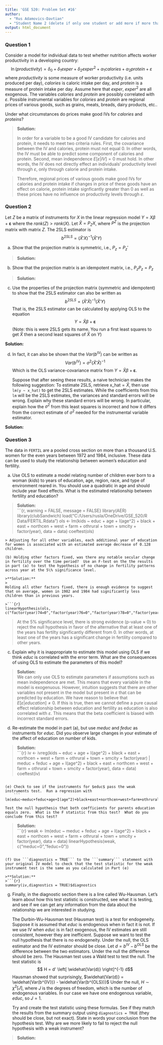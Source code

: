 ---
title: 'GSE 520: Problem Set #16'
author: 
  - "Rus Adamovics-Davtian"
  - "Student Name 2 (delete if only one student or add more if more than two)"
output: html_document
---

### Question 1

Consider a model for individual data to test whether nutrition affects worker productivity in a developing country:
$$\ln(productivity) = \delta_0 + \delta_1 exper + \delta_2 exper^2 + \alpha_1 calories + \alpha_2 protein + \varepsilon$$
where $productivity$ is some measure of worker productivity (i.e. units produced per day), $calories$ is caloric intake per day, and $protein$ is a measure of protein intake per day. Assume here that $exper$, $exper^2$ are all exogenous. The variables $calories$ and $protein$ are possibly correlated with $\varepsilon$. Possible instrumental variables for $calories$ and $protein$ are regional prices of various goods, such as grains, meats, breads, dairy products, etc..

Under what circumstances do prices make good IVs for $calories$ and $proteins$?

>**Solution:**
>
In order for a variable to be a good IV candidate for calories and protein, it needs to meet two criteria rules. First, the covariance between the IV and calories, protein must not equal 0. In other words, the IV must be able to predict some component of calories and protein. Second, mean independence $E[\varepsilon | IV] = 0$ must hold. In other words, the IV does not directly effect an individuals' productivity level through $\varepsilon$, only through calorie and protein intake. 

>Therefore, regional prices of various goods make good IVs for calories and protein intake if changes in price of these goods have an effect on calorie, protein intake signficantly greater than $0$ as well as these prices have no influence on productivity levels through $\varepsilon$.  

### Question 2
Let $Z$ be a matrix of instruments for $X$ in the linear regression model $Y = X \beta + \pmb \varepsilon$ where the $rank(Z) > rank(X)$.  Let $\widehat{X} = P_Z X$, where $P^Z$ is the projection matrix with matrix $Z$.  The 2SLS estimator is 
$$b^{2SLS} = \left(\widehat{X}'X\right)^{-1} \left(\widehat{X}'Y\right)$$

(a) Show that the projection matrix is symmetric, i.e., $P_z = P_z'$

>**Solution:**
\begin{align*}
P_z = & P_z^{'}\\
Z(Z^{'}Z)^{-1}Z^{'} = & (Z(Z^{'}Z)^{-1}Z^{'})^{'}\\
Z(Z^{-1}(Z^{'})^{-1})Z^{'} = & (Z(Z^{-1}(Z^{'})^{-1})Z^{'})^{'}\\
Z(Z^{-1}(Z^{-1})^{'})Z^{'} = & (Z(Z^{-1}(Z^{-1})^{'})Z^{'})^{'}\\
Z(Z^{-1}(Z^{-1})^{'})Z^{'} = & Z(Z^{-1}(Z^{-1})^{'})Z^{'}\\
\end{align*}

(b) Show that the projection matrix is an idempotent matrix, i.e., $P_z P_z = P_z$

>**Solution:**
\begin{align*}
P_zP_z = & P_z\\
(Z(Z^{'}Z)^{-1}Z^{'})(Z(Z^{'}Z)^{-1}Z^{'}) = & Z(Z^{'}Z)^{-1}Z^{'}\\
\end{align*}

(c) Use the properties of the projection matrix (symmetric and idempotent) to show that the 2SLS estimator can also be written as
$$b^{2SLS} = \left(\widehat{X}'\widehat{X}\right)^{-1} \left(\widehat{X}'Y\right)$$
That is, the 2SLS estimator can be calculated by applying OLS to the equation
$$Y = \widehat{X} \beta + \pmb \varepsilon$$
(Note: this is were 2SLS gets its name.  You run a first least squares to get $\widehat{X}$ then a second least squares of $\widehat{X}$ on $Y$)

**Solution:**  

(d) In fact, it can also be shown that the $Var(b^{IV})$ can be written as 
$$Var(b^{IV}) = \sigma^2 \left(\widehat{X}'\widehat{X}\right)^{-1}$$
Which is the OLS variance-covariance matrix from $Y = \widehat{X} \beta + \pmb \varepsilon$.

    Suppose that after seeing these results, a naive technician makes the following suggestion:  To estimate 2SLS, retrieve $\text{x_hat} = \widehat{X}$, then use ```lm(y ~ x_hat)``` to get the 2SLS estimates.  While the coefficients from this ```lm``` will be the 2SLS estimates, the variances and standard errors will be wrong.  Explain why these standard errors will be wrong.  In particular, explain how the $\sigma^2$ from this least squares is incorrect and how it differs from the correct estimate of $\sigma^2$ needed for the instrumental variable estimator.

**Solution:**  

### Question 3

The data in ```FERTIL``` are a pooled cross section on more than a thousand U.S. women for the even years between 1972 and 1984, inclusive. These data can be used to study the relationship between women's education and fertility.

(a) Use OLS to estimate a model relating number of children ever born to a woman ($kids$) to years of education, age, region, race, and type of environment reared in. You should use a quadratic in age and should include year fixed effects. What is the estimated relationship between fertility and education? 

>**Solution:**  
>```{r, warning = FALSE, message = FALSE}
library(AER)
library(clubSandwich)
load("C:/Users/rusla/OneDrive/GSE_520/R Data/FERTIL.Rdata")
ols <- lm(kids ~ educ + age + I(age^2) + black + east + northcen + west + farm + othrural + town + smcity + factor(year), data = data)
coeftest(ols)
```
> Adjusting for all other variables, each additional year of education for women is associated with an estimated average decrease of 0.128 children. 

(b) Holding other factors fixed, was there any notable secular change in fertility over the time period?  Use an F-test on the the results in part (a) to test the hypothesis of no change in fertility patterns across year at the 5\% significance level.

>**Solution:**
>
Holding all other factors fixed, there is enough evidence to suggest that on average, women in 1982 and 1984 had significantly less children than in previous years.

>```{r}
linearHypothesis(ols, c("factor(year)74=0","factor(year)76=0","factor(year)78=0","factor(year)80=0","factor(year)82=0","factor(year)84=0"))
```
> At the 5% significance level, there is strong evidence (p-value $\approx$ 0) to reject the null hypothesis in favor of the alternative that at least one of the years has fertilty significantly different from 0. In other words, at least one of the years has a significant change in fertility compared to other years.   

(c) Explain why it is inappropriate to estimate this model using OLS if we think $educ$ is correlated with the error term.  What are the consequences of using OLS to estimate the parameters of this model?

>**Solution:**  
We can only use OLS to estimate parameters if assumptions such as mean independence are met. This means that every variable in the model is exogenuous. However, intuition suggests that there are other variables not present in the model but present in $\varepsilon$ that can be predicted by education. We have reason to believe that $E[\varepsilon | education] \neq 0$. If this is true, then we cannot define a pure causal effect relationship between education and fertility as education is also correlated with $\varepsilon$. This means that the beta coefficient is biased with incorrect standard errors.  

(d) Re-estimate the model in part (a), but use $meduc$ and $feduc$ as instruments for $educ$.  Did you observe large changes in your estimate of the affect of education on number of kids.  

>**Solution:**  
>```{r}
iv <- ivreg(kids ~ educ + age + I(age^2) + black + east + northcen + west + farm + othrural + town + smcity + factor(year) | meduc + feduc + age + I(age^2) + black + east + northcen + west + farm + othrural + town + smcity + factor(year), data = data)
coeftest(iv)
```

(e) Check to see if the instruments for $educ$ pass the weak instruments test.  Run a regression with 
    ```
lm(educ~meduc+feduc+age+I(age^2)+black+east+northcen+west+farm+othrural+town+smcity+factor(year))
```
    Test the null hypothesis that both coefficients for parents education equals zero.  What is the F statistic from this test?  What do you conclude from this test?

>**Solution:**  
>```{r}
weak <- lm(educ ~ meduc + feduc + age + I(age^2) + black + east + northcen + west + farm + othrural + town + smcity + factor(year), data = data)
linearHypothesis(weak, c("meduc=0","feduc=0"))
```

(f) Use ```diagnostics = TRUE``` to the ```summary``` statement with your original IV model to check that the test statistic for the weak instrument test is the same as you calculated in Part (e)

>**Solution:**
>```{r}
summary(iv,diagnostics = TRUE)$diagnostics
```

(g) Finally, in the diagnostic section there is a line called Wu-Hausman.  Let's learn about how this test statistic is constructed, see what it is testing, and see if we can get any information from the data about the relationship we are interested in studying.

    The Durbin-Wu-Hausman test (Hausman test) is a test for endogeneity.  Suppose it is assumed that $educ$ is endogenous when in fact it is not.  If we use IV when $educ$ is in fact exogenous, the IV estimates are still consistent, however they are inefficient.  Suppose we want to test the null hypothesis that there is no endogeneity.  Under the null, the OLS estimator and the IV estimator should be close.  Let $d = b^{IV}-b^{OLS}$ be the difference between the two estimators.  Under the null the difference should be zero.  The Hausman test uses a Wald test to test the null.  The test statistic is 
$$ H = d' \left[ \widehat{Var(d)} \right]^{-1} d$$
Hausman showed that surprisingly, $\widehat{Var(d)} = \widehat{Var(b^{IV})} -  \widehat{Var(b^{OLS})}$
Under the null, $H \sim \chi^2[J]$, where $J$ is the degrees of freedom, which is the number of endogenous variables.  In our case we have one endogenous variable, $educ$, so $J=1$.

    Try and create the test statistic using these formulas.  See if they match the results from the summary output using ```diagnostics = TRUE``` (they should be close, but not exact).  State in words your conclusion from the hypothesis test.  Why are we more likely to fail to reject the null hypothesis with a weak instrument?

>**Solution:**  

